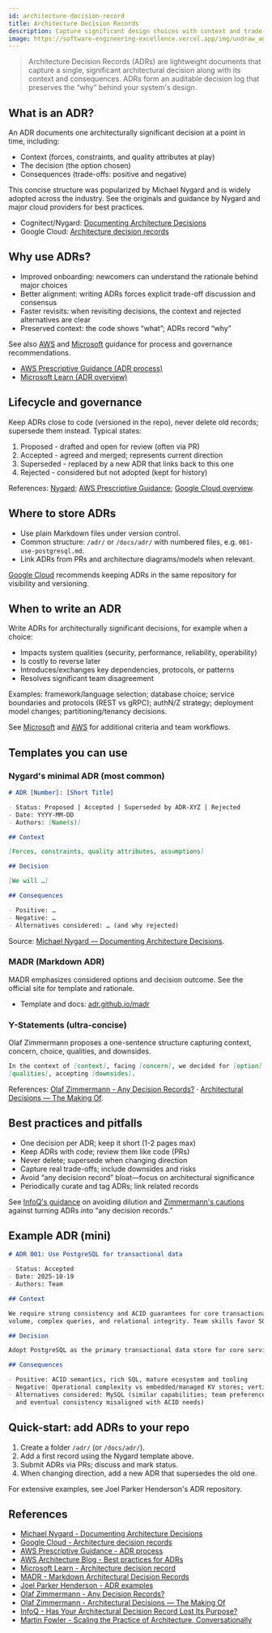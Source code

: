 ```yaml
---
id: architecture-decision-record
title: Architecture Decision Records
description: Capture significant design choices with context and trade-offs to preserve the "why".
image: https://software-engineering-excellence.vercel.app/img/undraw_agreement.svg
---
```



<div className="text--center margin-bottom--lg">
  <ADRImage width="80%" height="300px" />
</div>

> Architecture Decision Records (ADRs) are lightweight documents that capture a single, significant architectural
> decision along with its context and consequences. ADRs form an auditable decision log that preserves the “why” behind
> your system's design.

## What is an ADR?

An ADR documents one architecturally significant decision at a point in time, including:

- Context (forces, constraints, and quality attributes at play)
- The decision (the option chosen)
- Consequences (trade-offs: positive and negative)

This concise structure was popularized by Michael Nygard and is widely adopted across the industry. See the originals
and guidance by Nygard and major cloud providers for best practices.

- Cognitect/Nygard:
  [Documenting Architecture Decisions](https://www.cognitect.com/blog/2011/11/15/documenting-architecture-decisions)
- Google Cloud: [Architecture decision records](https://cloud.google.com/architecture/architecture-decision-records)

## Why use ADRs?

- Improved onboarding: newcomers can understand the rationale behind major choices
- Better alignment: writing ADRs forces explicit trade-off discussion and consensus
- Faster revisits: when revisiting decisions, the context and rejected alternatives are clear
- Preserved context: the code shows “what”; ADRs record “why”

See also [AWS](https://docs.aws.amazon.com/prescriptive-guidance/latest/architectural-decision-records/adr-process.html)
and [Microsoft](https://learn.microsoft.com/en-us/azure/well-architected/architect-role/architecture-decision-record)
guidance for process and governance recommendations.

- [AWS Prescriptive Guidance (ADR process)](https://docs.aws.amazon.com/prescriptive-guidance/latest/architectural-decision-records/adr-process.html)
- [Microsoft Learn (ADR overview)](https://learn.microsoft.com/en-us/azure/well-architected/architect-role/architecture-decision-record)

## Lifecycle and governance

Keep ADRs close to code (versioned in the repo), never delete old records; supersede them instead. Typical states:

1. Proposed - drafted and open for review (often via PR)
2. Accepted - agreed and merged; represents current direction
3. Superseded - replaced by a new ADR that links back to this one
4. Rejected - considered but not adopted (kept for history)

References: [Nygard](https://www.cognitect.com/blog/2011/11/15/documenting-architecture-decisions);
[AWS Prescriptive Guidance](https://docs.aws.amazon.com/prescriptive-guidance/latest/architectural-decision-records/adr-process.html);
[Google Cloud overview](https://cloud.google.com/architecture/architecture-decision-records).

## Where to store ADRs

- Use plain Markdown files under version control.
- Common structure: `/adr/` or `/docs/adr/` with numbered files, e.g. `001-use-postgresql.md`.
- Link ADRs from PRs and architecture diagrams/models when relevant.

[Google Cloud](https://cloud.google.com/architecture/architecture-decision-records) recommends keeping ADRs in the same
repository for visibility and versioning.

## When to write an ADR

Write ADRs for architecturally significant decisions, for example when a choice:

- Impacts system qualities (security, performance, reliability, operability)
- Is costly to reverse later
- Introduces/exchanges key dependencies, protocols, or patterns
- Resolves significant team disagreement

Examples: framework/language selection; database choice; service boundaries and protocols (REST vs gRPC); authN/Z
strategy; deployment model changes; partitioning/tenancy decisions.

See [Microsoft](https://learn.microsoft.com/en-us/azure/well-architected/architect-role/architecture-decision-record)
and [AWS](https://docs.aws.amazon.com/prescriptive-guidance/latest/architectural-decision-records/adr-process.html) for
additional criteria and team workflows.

## Templates you can use

### Nygard's minimal ADR (most common)

```markdown
# ADR [Number]: [Short Title]

- Status: Proposed | Accepted | Superseded by ADR-XYZ | Rejected
- Date: YYYY-MM-DD
- Authors: [Name(s)]

## Context

[Forces, constraints, quality attributes, assumptions]

## Decision

[We will …]

## Consequences

- Positive: …
- Negative: …
- Alternatives considered: … (and why rejected)
```

Source:
[Michael Nygard — Documenting Architecture Decisions](https://www.cognitect.com/blog/2011/11/15/documenting-architecture-decisions).

### MADR (Markdown ADR)

MADR emphasizes considered options and decision outcome. See the official site for template and rationale.

- Template and docs: [adr.github.io/madr](https://adr.github.io/madr/)

### Y-Statements (ultra-concise)

Olaf Zimmermann proposes a one-sentence structure capturing context, concern, choice, qualities, and downsides.

```markdown
In the context of [context], facing [concern], we decided for [option] and against [alternatives] to achieve
[qualities], accepting [downsides].
```

References: [Olaf Zimmermann - Any Decision Records?](https://ozimmer.ch/practices/2021/04/23/AnyDecisionRecords.html) ·
[Architectural Decisions — The Making Of](https://ozimmer.ch/practices/2020/04/27/ArchitectureDecisionMaking.html).

## Best practices and pitfalls

- One decision per ADR; keep it short (1-2 pages max)
- Keep ADRs with code; review them like code (PRs)
- Never delete; supersede when changing direction
- Capture real trade-offs; include downsides and risks
- Avoid “any decision record” bloat—focus on architectural significance
- Periodically curate and tag ADRs; link related records

See [InfoQ's guidance](https://www.infoq.com/articles/architectural-decision-record-purpose/) on avoiding dilution and
[Zimmermann's cautions](https://ozimmer.ch/practices/2021/04/23/AnyDecisionRecords.html) against turning ADRs into “any
decision records.”

## Example ADR (mini)

```markdown
# ADR 001: Use PostgreSQL for transactional data

- Status: Accepted
- Date: 2025-10-19
- Authors: Team

## Context

We require strong consistency and ACID guarantees for core transactional workflows. Our workload expects medium write
volume, complex queries, and relational integrity. Team skills favor SQL RDBMS.

## Decision

Adopt PostgreSQL as the primary transactional data store for core services.

## Consequences

- Positive: ACID semantics, rich SQL, mature ecosystem and tooling
- Negative: Operational complexity vs embedded/managed KV stores; vertical scaling limits without sharding
- Alternatives considered: MySQL (similar capabilities; team preference for Postgres features), MongoDB (document model
  and eventual consistency misaligned with ACID needs)
```

## Quick-start: add ADRs to your repo

1. Create a folder `/adr/` (or `/docs/adr/`).
2. Add a first record using the Nygard template above.
3. Submit ADRs via PRs; discuss and mark status.
4. When changing direction, add a new ADR that supersedes the old one.

For extensive examples, see Joel Parker Henderson's ADR repository.

## References

- [Michael Nygard - Documenting Architecture Decisions](https://www.cognitect.com/blog/2011/11/15/documenting-architecture-decisions)
- [Google Cloud - Architecture decision records](https://cloud.google.com/architecture/architecture-decision-records)
- [AWS Prescriptive Guidance - ADR process](https://docs.aws.amazon.com/prescriptive-guidance/latest/architectural-decision-records/adr-process.html)
- [AWS Architecture Blog - Best practices for ADRs](https://aws.amazon.com/blogs/architecture/master-architecture-decision-records-adrs-best-practices-for-effective-decision-making/)
- [Microsoft Learn - Architecture decision record](https://learn.microsoft.com/en-us/azure/well-architected/architect-role/architecture-decision-record)
- [MADR - Markdown Architectural Decision Records](https://adr.github.io/madr/)
- [Joel Parker Henderson - ADR examples](https://github.com/joelparkerhenderson/architecture-decision-record)
- [Olaf Zimmermann - Any Decision Records?](https://ozimmer.ch/practices/2021/04/23/AnyDecisionRecords.html)
- [Olaf Zimmermann - Architectural Decisions — The Making Of](https://ozimmer.ch/practices/2020/04/27/ArchitectureDecisionMaking.html)
- [InfoQ - Has Your Architectural Decision Record Lost Its Purpose?](https://www.infoq.com/articles/architectural-decision-record-purpose/)
- [Martin Fowler - Scaling the Practice of Architecture, Conversationally](https://martinfowler.com/articles/scaling-architecture-conversationally.html)
